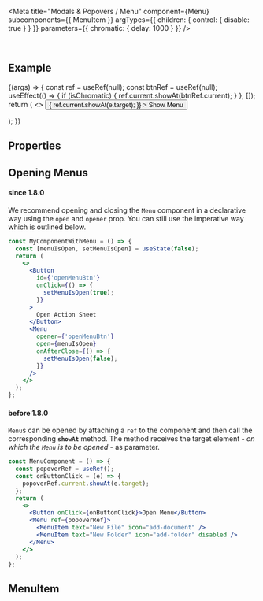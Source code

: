 
<Meta
  title="Modals & Popovers / Menu"
  component={Menu}
  subcomponents={{ MenuItem }}
  argTypes={{
    children: { control: { disable: true } }
  }}
  parameters={{
    chromatic: { delay: 1000 }
  }}
/>

<DocsHeader since="0.23.0" />

<br />

## Example

<Canvas>
  <Story name="Default">
    {(args) => {
      const ref = useRef(null);
      const btnRef = useRef(null);
      useEffect(() => {
        if (isChromatic) {
          ref.current.showAt(btnRef.current);
        }
      }, []);
      return (
        <>
          <Button
            ref={btnRef}
            onClick={(e) => {
              ref.current.showAt(e.target);
            }}
          >
            Show Menu
          </Button>
          <Menu {...args} ref={ref}>
            <MenuItem text="New File" icon="add-document" />
            <MenuItem text="New Folder" icon="add-folder" disabled />
            <MenuItem text="Open" icon="open-folder" startsSection />
            <MenuItem text="Close" />
            <MenuItem text="Preferences" icon="action-settings" startsSection />
            <MenuItem text="Exit" icon="journey-arrive" />
          </Menu>
        </>
      );
    }}
  </Story>
</Canvas>

## Properties

<ArgsTableWithNote story="." />

<Description />

<MenuMethods />

## Opening Menus

#### since 1.8.0

We recommend opening and closing the `Menu` component in a declarative way using the `open` and `opener` prop.
You can still use the imperative way which is outlined below.

```jsx
const MyComponentWithMenu = () => {
  const [menuIsOpen, setMenuIsOpen] = useState(false);
  return (
    <>
      <Button
        id={'openMenuBtn'}
        onClick={() => {
          setMenuIsOpen(true);
        }}
      >
        Open Action Sheet
      </Button>
      <Menu
        opener={'openMenuBtn'}
        open={menuIsOpen}
        onAfterClose={() => {
          setMenuIsOpen(false);
        }}
      />
    </>
  );
};
```

#### before 1.8.0

`Menu`s can be opened by attaching a `ref` to the component and then call the corresponding **`showAt`** method. The method receives the target element - _on which the `Menu` is to be opened_ - as parameter.

```jsx
const MenuComponent = () => {
  const popoverRef = useRef();
  const onButtonClick = (e) => {
    popoverRef.current.showAt(e.target);
  };
  return (
    <>
      <Button onClick={onButtonClick}>Open Menu</Button>
      <Menu ref={popoverRef}>
        <MenuItem text="New File" icon="add-document" />
        <MenuItem text="New Folder" icon="add-folder" disabled />
      </Menu>
    </>
  );
};
```

<SubcomponentsSection />

## MenuItem

<MenuItemDescription />

<Footer />
